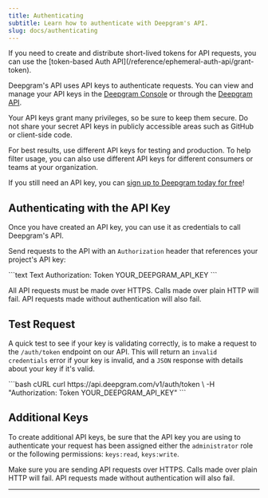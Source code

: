 ```yaml
---
title: Authenticating
subtitle: Learn how to authenticate with Deepgram's API.
slug: docs/authenticating
---
```


<Info>
  If you need to create and distribute short-lived tokens for API requests, you can use the [token-based Auth API](/reference/ephemeral-auth-api/grant-token).
</Info>

Deepgram's API uses API keys to authenticate requests. You can view and manage your API keys in the [Deepgram Console](https://console.deepgram.com) or through the [Deepgram API](/reference/).

Your API keys grant many privileges, so be sure to keep them secure. Do not share your secret API keys in publicly accessible areas such as GitHub or client-side code.

For best results, use different API keys for testing and production. To help filter usage, you can also use different API keys for different consumers or teams at your organization.

If you still need an API key, you can [sign up to Deepgram today for free](https://console.deepgram.com/signup)!

## Authenticating with the API Key

Once you have created an API key, you can use it as credentials to call Deepgram's API.

Send requests to the API with an `Authorization` header that references your project's API key:

<CodeGroup>
  ```text Text
  Authorization: Token YOUR_DEEPGRAM_API_KEY
  ```
</CodeGroup>

All API requests must be made over HTTPS. Calls made over plain HTTP will fail. API requests made without authentication will also fail.

## Test Request

A quick test to see if your key is validating correctly, is to make a request to the `/auth/token` endpoint on our API. This will return an `invalid credentials` error if your key is invalid, and a `JSON` response with details about your key if it's valid.

<CodeGroup>
  ```bash cURL
  curl https://api.deepgram.com/v1/auth/token \
    -H "Authorization: Token YOUR_DEEPGRAM_API_KEY"
  ```
</CodeGroup>

## Additional Keys

To create additional API keys, be sure that the API key you are using to authenticate your request has been assigned either the `administrator` role or the following permissions: `keys:read`, `keys:write`.

Make sure you are sending API requests over HTTPS. Calls made over plain HTTP will fail. API requests made without authentication will also fail.

***

